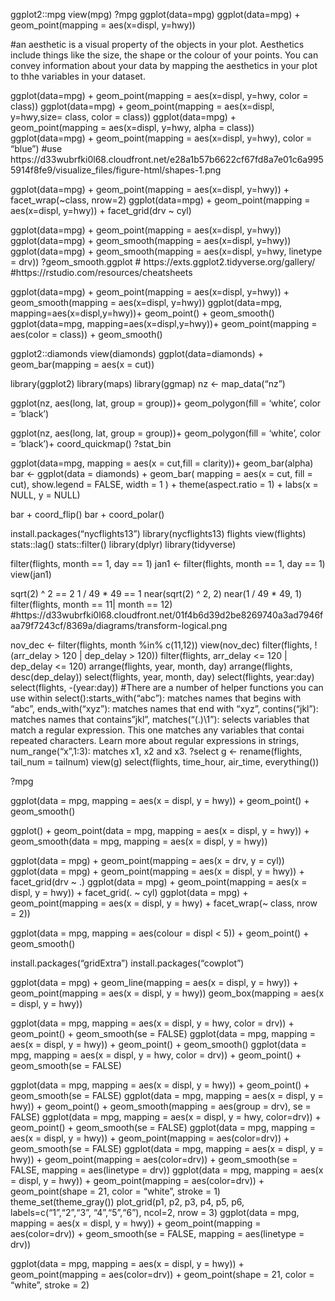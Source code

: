 ggplot2::mpg
view(mpg)
?mpg
ggplot(data=mpg)
ggplot(data=mpg) +
  geom_point(mapping = aes(x=displ, y=hwy))
   
#an aesthetic is a visual property of the objects in your plot. Aesthetics include things like the size, the shape or the colour of your points. You can convey information about your data by mapping the aesthetics in your plot to thhe variables in your dataset.  

ggplot(data=mpg) +
  geom_point(mapping = aes(x=displ, y=hwy, color = class))
ggplot(data=mpg) +
  geom_point(mapping = aes(x=displ, y=hwy,size= class, color = class))
ggplot(data=mpg) +
  geom_point(mapping = aes(x=displ, y=hwy, alpha = class))
ggplot(data=mpg) +
   geom_point(mapping = aes(x=displ, y=hwy), color = "blue")
#use https://d33wubrfki0l68.cloudfront.net/e28a1b57b6622cf67fd8a7e01c6a9955914f8fe9/visualize_files/figure-html/shapes-1.png

ggplot(data=mpg) +
  geom_point(mapping = aes(x=displ, y=hwy)) +
  facet_wrap(~class, nrow=2)
ggplot(data=mpg) +
  geom_point(mapping = aes(x=displ, y=hwy)) +
  facet_grid(drv ~ cyl)

ggplot(data=mpg) +
  geom_point(mapping = aes(x=displ, y=hwy))
ggplot(data=mpg) +
   geom_smooth(mapping = aes(x=displ, y=hwy))
ggplot(data=mpg) +
   geom_smooth(mapping = aes(x=displ, y=hwy, linetype = drv)) ?geom_smooth.ggplot
#  https://exts.ggplot2.tidyverse.org/gallery/ 
#https://rstudio.com/resources/cheatsheets   

ggplot(data=mpg) +
  geom_point(mapping = aes(x=displ, y=hwy)) +
  geom_smooth(mapping = aes(x=displ, y=hwy))
ggplot(data=mpg, mapping=aes(x=displ,y=hwy))+
  geom_point() +
  geom_smooth()
ggplot(data=mpg, mapping=aes(x=displ,y=hwy))+
  geom_point(mapping = aes(color = class)) +
  geom_smooth()

ggplot2::diamonds
view(diamonds)
ggplot(data=diamonds) +
geom_bar(mapping = aes(x = cut))

library(ggplot2)
library(maps)
library(ggmap)
nz <- map_data("nz")

ggplot(nz, aes(long, lat, group = group))+
  geom_polygon(fill = 'white', color = 'black')

ggplot(nz, aes(long, lat, group = group))+
  geom_polygon(fill = 'white', color = 'black')+
  coord_quickmap()
?stat_bin

ggplot(data=mpg, mapping = aes(x = cut,fill = clarity))+
  geom_bar(alpha)
bar <- ggplot(data = diamonds) +
  geom_bar(
    mapping = aes(x = cut, fill = cut),
    show.legend = FALSE,
    width = 1
  ) +
  theme(aspect.ratio = 1) +
  labs(x = NULL, y = NULL)

bar + coord_flip()
bar + coord_polar()

install.packages("nycflights13")
library(nycflights13)
flights
view(flights)
stats::lag()
stats::filter()
library(dplyr)
library(tidyverse)

filter(flights, month == 1, day == 1)
jan1 <- filter(flights, month == 1, day == 1)
view(jan1)

sqrt(2) ^ 2 == 2
1 / 49 * 49 == 1
near(sqrt(2) ^ 2, 2)
near(1 / 49 * 49, 1)
filter(flights, month == 11| month == 12)
#https://d33wubrfki0l68.cloudfront.net/01f4b6d39d2be8269740a3ad7946faa79f7243cf/8369a/diagrams/transform-logical.png 

nov_dec <- filter(flights, month %in% c(11,12))
view(nov_dec)
filter(flights, !(arr_delay > 120 | dep_delay > 120))
filter(flights, arr_delay <= 120 | dep_delay <= 120)
arrange(flights, year, month, day)
arrange(flights, desc(dep_delay)) 
select(flights, year, month, day)
select(flights, year:day)
select(flights, -(year:day))
#There are a number of helper functions you can use within select():starts_with("abc"): matches names that begins with "abc", ends_with("xyz"): matches names that end with "xyz", contins("jkl"): matches names that contains"jkl", matches("(.)\\1"): selects variables that match a regular expression. This one matches any variables that contai repeated characters. Learn more about regular expressions in strings, num_range("x",1:3): matches x1, x2 and x3.
?select
g <- rename(flights, tail_num = tailnum)
view(g)
select(flights, time_hour, air_time, everything())

?mpg

ggplot(data = mpg, mapping = aes(x = displ, y = hwy)) + 
  geom_point() + 
  geom_smooth()

ggplot() + 
  geom_point(data = mpg, mapping = aes(x = displ, y = hwy)) + 
  geom_smooth(data = mpg, mapping = aes(x = displ, y = hwy))

ggplot(data = mpg) + 
  geom_point(mapping = aes(x = drv, y = cyl))
ggplot(data = mpg) + 
  geom_point(mapping = aes(x = displ, y = hwy)) +
  facet_grid(drv ~ .)
ggplot(data = mpg) + 
  geom_point(mapping = aes(x = displ, y = hwy)) +
  facet_grid(. ~ cyl)
ggplot(data = mpg) + 
  geom_point(mapping = aes(x = displ, y = hwy) + 
  facet_wrap(~ class, nrow = 2))

ggplot(data = mpg, mapping = aes(colour = displ < 5)) + 
  geom_point() + 
  geom_smooth()
 
install.packages("gridExtra")
install.packages("cowplot")

ggplot(data = mpg) +
  geom_line(mapping = aes(x = displ, y = hwy)) +
  geom_point(mapping = aes(x = displ, y = hwy))
  geom_box(mapping = aes(x = displ, y = hwy))

ggplot(data = mpg, mapping = aes(x = displ, y = hwy, color = drv)) + 
  geom_point() + 
  geom_smooth(se = FALSE)
ggplot(data = mpg, mapping = aes(x = displ, y = hwy)) + 
  geom_point() + 
  geom_smooth()
ggplot(data = mpg, mapping = aes(x = displ, y = hwy, color = drv)) + 
  geom_point() + 
  geom_smooth(se = FALSE)

ggplot(data = mpg, mapping = aes(x = displ, y = hwy)) + 
  geom_point() +
  geom_smooth(se = FALSE)
ggplot(data = mpg, mapping = aes(x = displ, y = hwy)) + 
  geom_point() +
  geom_smooth(mapping = aes(group = drv), se = FALSE)
 ggplot(data = mpg, mapping = aes(x = displ, y = hwy, color=drv)) + 
  geom_point() +
  geom_smooth(se = FALSE)
ggplot(data = mpg, mapping = aes(x = displ, y = hwy)) + 
  geom_point(mapping = aes(color=drv)) +
  geom_smooth(se = FALSE)
ggplot(data = mpg, mapping = aes(x = displ, y = hwy)) + 
  geom_point(mapping = aes(color=drv)) +
  geom_smooth(se = FALSE, mapping = aes(linetype = drv))
ggplot(data = mpg, mapping = aes(x = displ, y = hwy)) + 
  geom_point(mapping = aes(color=drv)) + 
  geom_point(shape = 21, color = "white", stroke = 1)
theme_set(theme_gray())
plot_grid(p1, p2, p3, p4, p5, p6, labels=c("1","2","3", "4","5","6"), ncol=2, nrow = 3)
ggplot(data = mpg, mapping = aes(x = displ, y = hwy)) + 
  geom_point(mapping = aes(color=drv)) +
  geom_smooth(se = FALSE, mapping = aes(linetype = drv))

ggplot(data = mpg, mapping = aes(x = displ, y = hwy)) + 
  geom_point(mapping = aes(color=drv)) +
  geom_point(shape = 21, color = "white", stroke = 2)




























   
    